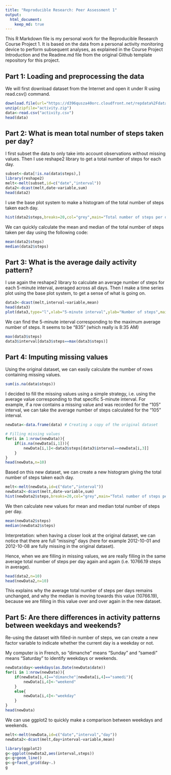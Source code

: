 ```yaml
---
title: "Reproducible Research: Peer Assessment 1"
output: 
  html_document:
    keep_md: true
---
```


This R Markdown file is my personal work for the Reproducible Research Course Project 1. It is based on the data from a personal activity monitoring device to perform subsequent analyses, as explained in the Course Project Introduction and the Readme.md file from the original Github template repository for this project.


## Part 1: Loading and preprocessing the data

We will first download dataset from the Internet and open it under R using read.csv() command.

```r
download.file(url="https://d396qusza40orc.cloudfront.net/repdata%2Fdata%2Factivity.zip",destfile="activity.zip") # I am using Windows, I don't need to specify method="curl"
unzip(zipfile="activity.zip")
data<-read.csv("activity.csv")
head(data)
```

## Part 2: What is mean total number of steps taken per day?

I first subset the data to only take into account observations without missing values. Then I use reshape2 library to get a total number of steps for each day.

```r
subset<-data[!is.na(data$steps),]
library(reshape2)
melt<-melt(subset,id=c("date","interval"))
data2<-dcast(melt,date~variable,sum)
head(data2)
```

I use the base plot system to make a histogram of the total number of steps taken each day.

```r
hist(data2$steps,breaks=20,col="grey",main="Total number of steps per day",xlab="Steps per day",ylab="Count (Days)")
```

We can quickly calculate the mean and median of the total number of steps taken per day using the following code:

```r
mean(data2$steps)
median(data2$steps)
```

## Part 3: What is the average daily activity pattern?

I use again the reshape2 library to calculate an average number of steps for each 5-minute interval, averaged across all days. Then I make a time series plot using the base plot system, to get a sense of what is going on.

```r
data3<-dcast(melt,interval~variable,mean)
head(data3)
plot(data3,type="l",xlab="5-minute interval",ylab="Number of steps",main="Average Daily Activity Pattern")
```

We can find the 5-minute interval corresponding to the maximum average number of steps. It seems to be "835" (which really is 8:35 AM)

```r
max(data3$steps)
data3$interval[data3$steps==max(data3$steps)]
```

## Part 4: Imputing missing values

Using the original dataset, we can easily calculate the number of rows containing missing values.

```r
sum(is.na(data$steps))
```

I decided to fill the missing values using a simple strategy, i.e. using the average value corresponding to that specific 5-minute interval. For example, if a row contains a missing value and was recorded for the "105" interval, we can take the average number of steps calculated for the "105" interval.

```r
newData<-data.frame(data) # Creating a copy of the original dataset

# Filling missing values
for(i in 1:nrow(newData)){
    if(is.na(newData[i,1])){
        newData[i,1]<-data3$steps[data3$interval==newData[i,3]]
    }
}
head(newData,n=10)
```

Based on this new dataset, we can create a new histogram giving the total number of steps taken each day.

```r
melt<-melt(newData,id=c("date","interval"))
newData2<-dcast(melt,date~variable,sum)
hist(newData2$steps,breaks=20,col="grey",main="Total number of steps per day",xlab="Steps per day",ylab="Count (Days)")
```

We then calculate new values for mean and median total number of steps per day.

```r
mean(newData2$steps)
median(newData2$steps)
```

Interpretation: when having a closer look at the original dataset, we can notice that there are full "missing" days (here for example 2012-10-01 and 2012-10-08 are fully missing in the original dataset).  

Hence, when we are filling in missing values, we are really filling in the same average total number of steps per day again and again (i.e. 10766.19 steps in average).  


```r
head(data2,n=10)
head(newData2,n=10)
```

This explains why the average total number of steps per days remains unchanged, and why the median is moving towards this value (10766.19), because we are filling in this value over and over again in the new dataset.

## Part 5: Are there differences in activity patterns between weekdays and weekends?

Re-using the dataset with filled-in number of steps, we can create a new factor variable to indicate whether the current day is a weekday or not.  

My computer is in French, so "dimanche" means "Sunday" and "samedi" means "Saturday" to identify weekdays or weekends.

```r
newData$day<-weekdays(as.Date(newData$date))
for(i in 1:nrow(newData)){
    if(newData[i,4]=="dimanche"|newData[i,4]=="samedi"){
        newData[i,4]<-"weekend"
    }
    else{
        newData[i,4]<-"weekday"
    }
}
head(newData)
```

We can use ggplot2 to quickly make a comparison between weekdays and weekends.

```r
melt<-melt(newData,id=c("date","interval","day"))
newData2<-dcast(melt,day+interval~variable,mean)

library(ggplot2)
g<-ggplot(newData2,aes(interval,steps))
g<-g+geom_line()
g<-g+facet_grid(day~.)
g
```
